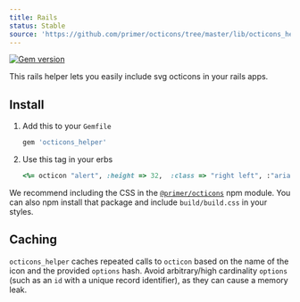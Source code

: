 ```yaml
---
title: Rails
status: Stable
source: 'https://github.com/primer/octicons/tree/master/lib/octicons_helper'
---
```


[![Gem version](https://img.shields.io/gem/v/octicons_helper.svg)](https://rubygems.org/gems/octicons_helper)

This rails helper lets you easily include svg octicons in your rails apps.

## Install

1. Add this to your `Gemfile`

    ```rb
    gem 'octicons_helper'
    ```

3. Use this tag in your erbs

    ```rb
    <%= octicon "alert", :height => 32,  :class => "right left", :"aria-label" => "hi" %>
    ```

We recommend including the CSS in the [`@primer/octicons`](/packages/javascript) npm module. You can also npm install that package and include `build/build.css` in your styles.

## Caching

`octicons_helper` caches repeated calls to `octicon` based on the name of the icon and the provided `options` hash. Avoid arbitrary/high cardinality `options` (such as an `id` with a unique record identifier), as they can cause a memory leak.